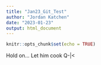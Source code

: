 ```yaml
---
title: "Jan23_Git_Test"
author: "Jordan Katchen"
date: "2023-01-23"
output: html_document
---
```


```r
knitr::opts_chunk$set(echo = TRUE)
```

Hold on... Let him cook Q-|<